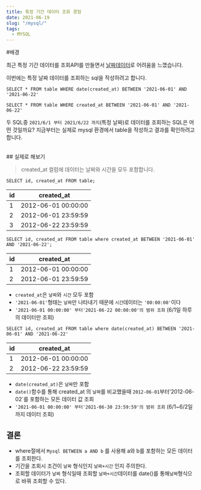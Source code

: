 ```yaml
---
title: 특정 기간 데이터 조회 경험
date: 2021-06-19
slug: "/mysql/"
tags:
  - MYSQL
---
```


#배경

최근 특정 기간 데이터를 조회API를 만들면서 [날짜데이터](https://gwiyeomgo.github.io/2021-06-19/sql-dateData)로 어려움을 느꼈습니다.

이번에는 특정 날짜 데이터를 조회하는 sql을 작성하려고 합니다.

```
SELECT * FROM table WHERE date(created_at) BETWEEN '2021-06-01' AND '2021-06-22'
```

```
SELECT * FROM table WHERE created_at BETWEEN '2021-06-01' AND '2021-06-22'
```

두 SQL중 `2021/6/1 부터 2021/6/22 까지`(특정 날짜)로 데이터를 조회하는 SQL은 어떤 것일까요?
지금부터는 실제로 mysql 환경에서 table을 작성하고 결과를 확인하려고 합니다.

<br/>
## 실제로 해보기


> created_at 컬럼에 데이터는 날짜와 시간을 모두 포함합니다. 


```
SELECT id, created_at FROM table;
```

| id  | created_at |
|---|---|
| 1 | 2012-06-01 00:00:00 |
| 2 | 2012-06-01 23:59:59 |
| 3 | 2012-06-22 23:59:59 |

```
SELECT id, created_at FROM table where created_at BETWEEN '2021-06-01' AND '2021-06-22';
```

| id  | created_at           |
|---|---|
| 1 | 2012-06-01 00:00:00 |
| 2 | 2012-06-01 23:59:59 |

* `created_at`은 `날짜`와 `시간` 모두 포함
* `'2021-06-01'`형태는 `날짜`만 나타내기 때문에 `시간`데이터는 `'00:00:00'`이다
* `'2021-06-01 00:00:00' 부터'2021-06-22 00:00:00'의 범위 조회` (6/1일 하루의 데이터만 조회)

```
SELECT id, created_at FROM table where date(created_at) BETWEEN '2021-06-01' AND '2021-06-22'
```

| id  | created_at |
|---|---|
| 1 | 2012-06-01 00:00:00 |
| 2 | 2012-06-22 23:59:59 |

* `date(created_at)`은 `날짜`만 포함
* `date()`함수를 통해 created_at 의 `날짜`를 비교했을때 `2012-06-01`부터'2012-06-02`를 포함하는 모든 데이터 값 조회 
* `'2021-06-01 00:00:00' 부터'2021-06-30 23:59:59'의 범위 조회` (6/1~6/2일까지 데이터 조회)

## 결론
* where절에서 `Mysql BETWEEN a AND b` 를 사용해 a와 b를 포함하는 모든 데이터를 조회한다.
* 기간을 조회시 조건이 `날짜` 형식인지 `날짜+시간` 인지 주의한다.
* 조회할 데이터가 `날짜` 형식일때 조회할 `날짜+시간`데이터를 date()를 통해`날짜`형식으로 바꿔 조회할 수 있다.



